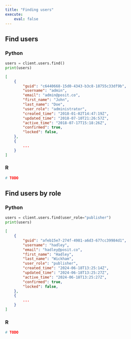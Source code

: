 ```yaml
---
title: "Finding users"
execute:
    eval: false
---
```


## Find users

::: {.panel-tabset group="language"}

### Python

```python

users = client.users.find()
print(users)
```

```json
[
    {
        "guid": "c6440668-15d0-4343-b3c8-18755c33df9b",
        "username": "admin",
        "email": "admin@posit.co",
        "first_name": "John",
        "last_name": "Doe",
        "user_role": "administrator",
        "created_time": "2018-01-02T14:47:19Z",
        "updated_time": "2018-07-10T21:26:57Z",
        "active_time": "2018-07-17T15:18:26Z",
        "confirmed": true,
        "locked": false,
    },
    {
        ...
    }
]
```


### R

```r
# TODO
```

:::


## Find users by role

::: {.panel-tabset group="language"}

### Python

```python

users = client.users.find(user_role="publisher")
print(users)
```

```json
[
    {
        "guid": "afeb15e7-274f-4981-a6d3-677cc39984d1",
        "username": "hadley",
        "email": "hadley@posit.co",
        "first_name": "Hadley",
        "last_name": "Wickham",
        "user_role": "publisher",
        "created_time": "2024-06-18T13:25:14Z",
        "updated_time": "2024-06-18T13:25:27Z",
        "active_time": "2024-06-18T13:25:27Z",
        "confirmed": true,
        "locked": false,
    },
    {
        ...
    }
]
```

### R

```r
# TODO
```

:::
